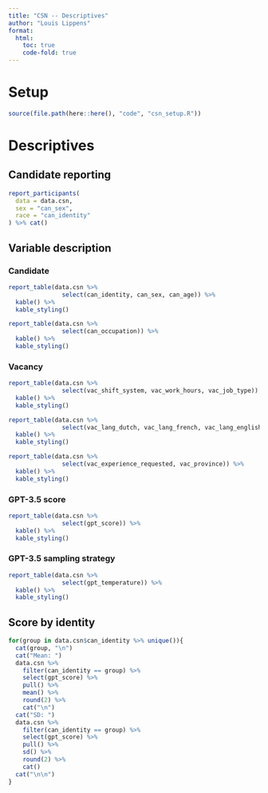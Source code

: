 ```yaml
---
title: "CSN -- Descriptives"
author: "Louis Lippens"
format:
  html:
    toc: true
    code-fold: true
---
```


# Setup
```r
source(file.path(here::here(), "code", "csn_setup.R"))
```


# Descriptives
## Candidate reporting
```r
report_participants(
  data = data.csn,
  sex = "can_sex",
  race = "can_identity"
) %>% cat()
```

## Variable description
### Candidate
```r
report_table(data.csn %>%
               select(can_identity, can_sex, can_age)) %>%
  kable() %>%
  kable_styling()

report_table(data.csn %>%
               select(can_occupation)) %>%
  kable() %>%
  kable_styling()
```

### Vacancy
```r
report_table(data.csn %>%
               select(vac_shift_system, vac_work_hours, vac_job_type)) %>%
  kable() %>%
  kable_styling()

report_table(data.csn %>%
               select(vac_lang_dutch, vac_lang_french, vac_lang_english)) %>%
  kable() %>%
  kable_styling()

report_table(data.csn %>%
               select(vac_experience_requested, vac_province)) %>%
  kable() %>%
  kable_styling()
```

### GPT-3.5 score
```r
report_table(data.csn %>%
               select(gpt_score)) %>%
  kable() %>%
  kable_styling()
```

### GPT-3.5 sampling strategy
```r
report_table(data.csn %>%
               select(gpt_temperature)) %>%
  kable() %>%
  kable_styling()
```

## Score by identity
```r
for(group in data.csn$can_identity %>% unique()){
  cat(group, "\n")
  cat("Mean: ")
  data.csn %>%
    filter(can_identity == group) %>%
    select(gpt_score) %>%
    pull() %>%
    mean() %>%
    round(2) %>%
    cat("\n")
  cat("SD: ")
  data.csn %>%
    filter(can_identity == group) %>%
    select(gpt_score) %>%
    pull() %>%
    sd() %>%
    round(2) %>%
    cat()
  cat("\n\n")
}
```

